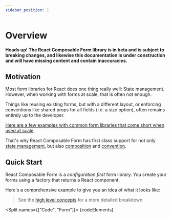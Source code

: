 ```yaml
---
sidebar_position: 1
---
```



# Overview

**Heads up! The React Composable Form library is in beta and is subject to breaking changes,
and likewise this documentation is under construction and will have missing content and contain inaccuracies.**

## Motivation

Most form libraries for React does one thing really well: State management.
However, when working with forms at scale, that is often not enough.

Things like reusing existing forms, but with a different layout, or enforcing conventions
like shared props for all fields (i.e. a size option), often remains entirely up to the developer.

[Here are a few examples with common form libraries that come short when used at scale](motivation-examples).

That's why React Composable Form has first class support for not only [state management](concepts/state-management),
but also [composition](concepts/composition) and [convention](concepts/convention).

## Quick Start

React Composable Form is a _configuration first_ form library.
You create your forms using a factory that returns a React component.

Here's a comprehensive example to give you an idea of what it looks like:

> See the [high level concepts](/docs/category/concepts) for a more detailed breakdown.

<Split names={["Code", "Form"]}>
  {codeElements}
  <UserForm />
</Split>
